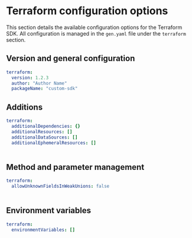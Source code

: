 
# Terraform configuration options

This section details the available configuration options for the Terraform SDK. All configuration is managed in the `gen.yaml` file under the `terraform` section.

## Version and general configuration

```yml
terraform:
  version: 1.2.3
  author: "Author Name"
  packageName: "custom-sdk"
```

<Table
  data={[
    {
      name: "version",
      required: "true",
      default: "0.0.1",
      description: "The current version of the SDK.",
    },
    {
      name: "packageName",
      required: "true",
      default: "terraform",
      description: "The Terraform provider name.",
    },
    {
      name: "author",
      required: "true",
      default: "speakeasy",
      description: "The name of the author of the published package.",
    },
  ]}
  columns={[
    { key: "name", header: "Name" },
    { key: "required", header: "Required" },
    { key: "default", header: "Default Value" },
    { key: "description", header: "Description" },
  ]}
/>

## Additions

```yml
terraform:
  additionalDependencies: {}
  additionalResources: []
  additionalDataSources: []
  additionalEphemeralResources: []
```

<Table
  data={[
    {
      name: "additionalDependencies",
      required: "false",
      default: "{}",
      description:
        "Add additional dependencies to include in the generated `go.mod`.",
    },
    {
      name: "additionalResources",
      required: "false",
      default: "[]",
      description:
        "A list of `{ importLocation?: string, importAlias?: string, resource: string }` objects to insert into the provider resource list.",
    },
    {
      name: "additionalDataSources",
      required: "false",
      default: "[]",
      description:
        "A list of `{ importLocation?: string, importAlias?: string, datasource: string }` objects to insert into the provider data source list.",
    },
    {
      name: "additionalEphemeralResources",
      required: "false",
      default: "[]",
      description:
        "A list of `{ importLocation?: string, importAlias?: string, datasource: string }` objects to insert into the provider ephemeral resource list.",
    },
  ]}
  columns={[
    { key: "name", header: "Name" },
    { key: "required", header: "Required" },
    { key: "default", header: "Default Value" },
    { key: "description", header: "Description" },
  ]}
/>

## Method and parameter management

```yml
terraform:
  allowUnknownFieldsInWeakUnions: false
```

<Table
  data={[
    {
      name: "allowUnknownFieldsInWeakUnions",
      required: "false",
      default: "false",
      description: "Allow unknown fields in weak (undiscriminated) unions.",
    },
  ]}
  columns={[
    { key: "name", header: "Name" },
    { key: "required", header: "Required" },
    { key: "default", header: "Default Value" },
    { key: "description", header: "Description" },
  ]}
/>

## Environment variables

```yml
terraform:
  environmentVariables: []
```

<Table
  data={[
    {
      name: "environmentVariables",
      required: "false",
      default: "[]",
      description:
        "A list of objects with `[env: string, providerAttribute: string]` keys/values to associate environment variables with a provider variable.",
    },
  ]}
  columns={[
    { key: "name", header: "Name" },
    { key: "required", header: "Required" },
    { key: "default", header: "Default Value" },
    { key: "description", header: "Description" },
  ]}
/>
